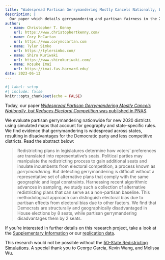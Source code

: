 ```yaml
---
title: "Widespread Partisan Gerrymandering Mostly Cancels Nationally, but Reduces Electoral Competition Published in PNAS"
description: |
  Our paper which details gerrymandering and partisan fairness in the 2022 redistricting maps is now published in PNAS.
author:
  - name: Christopher T. Kenny
    url: https://www.christophertkenny.com/
  - name: Cory McCartan
    url: https://www.corymccartan.com
  - name: Tyler Simko
    url: https://tylersimko.com/
  - name: Shiro Kuriwaki
    url: https://www.shirokuriwaki.com/
  - name: Kosuke Imai
    url: https://imai.fas.harvard.edu/
date: 2023-06-13
---
```



```r
#| label: setup
#| include: false
knitr::opts_chunk$set(echo = FALSE)
```

Today, our paper [*Widespread Partisan Gerrymandering Mostly Cancels Nationally, but Reduces Electoral Competition* was published in PNAS](https://www.pnas.org/doi/10.1073/pnas.2217322120). 

We evaluate partisan gerrymandering nationwide for new 2020 districts using simulated maps that account for geography and state-specific rules. We find evidence that gerrymandering is widespread across states, resulting in disadvantages for the Democratic party and less competitive districts. Read the abstract below:

> Redistricting plans in legislatures determine how voters' preferences are translated into representative's seats. Political parties may manipulate the redistricting process to gain additional seats and insulate incumbents from electoral competition, a process known as *gerrymandering*. But detecting gerrymandering is difficult without a representative set of alternative plans that comply with the same geographic and legal constraints. Harnessing recent algorithmic advances in sampling, we study such a collection of alternative redistricting plans that can serve as a non-partisan baseline. This methodological approach can distinguish electoral bias due to partisan effects from electoral bias due to other factors. We find that Democrats are structurally and geographically disadvantaged in House elections by 8 seats, while partisan gerrymandering disadvantages them by 2 seats.

If you're interested in further details on this research project, take a look at the [Supplementary Information](https://www.pnas.org/doi/10.1073/pnas.2217322120#supplementary-materials) or our [replication data](https://dataverse.harvard.edu/dataset.xhtml?persistentId=doi:10.7910/DVN/JI1U8X).

This research would not be possible without the [50-State Redistricting Simulations](https://alarm-redist.org/fifty-states/). A special thank you to George Garcia, Kevin Wang, and Melissa Wu.


